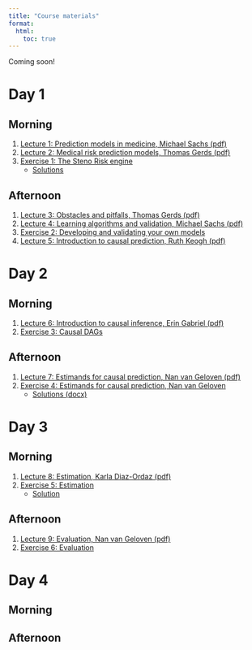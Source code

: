 ```yaml
---
title: "Course materials"
format: 
  html:
    toc: true
---
```


Coming soon!

# Day 1

## Morning

1. [Lecture 1: Prediction models in medicine, Michael Sachs (pdf)](/data/lectures/day1-lecture1.pdf)
2. [Lecture 2: Medical risk prediction models, Thomas Gerds (pdf)](/data/lectures/day1-lecture2.pdf)
3. [Exercise 1: The Steno Risk engine](/data/exercises/day1-morning.qmd)
    - [Solutions](/data/exercises/day1-morning-with-solution.qmd)


## Afternoon

1. [Lecture 3: Obstacles and pitfalls, Thomas Gerds (pdf)](/data/lectures/day1-lecture3.pdf)
2. [Lecture 4: Learning algorithms and validation, Michael Sachs (pdf)](/data/lectures/day1-lecture4.pdf)
3. [Exercise 2: Developing and validating your own models](/data/exercises/day1-afternoon.qmd)
4. [Lecture 5: Introduction to causal prediction, Ruth Keogh (pdf)](/data/lectures/day1-lecture5.pdf)

# Day 2

## Morning

1. [Lecture 6: Introduction to causal inference, Erin Gabriel (pdf)](/data/lectures/day2-lecture1.pdf)
2. [Exercise 3: Causal DAGs](/data/exercises/day2-morning.qmd)

## Afternoon

1. [Lecture 7: Estimands for causal prediction, Nan van Geloven (pdf)](/data/lectures/day2-afternoon-estimands.pdf)
2. [Exercise 4: Estimands for causal prediction, Nan van Geloven](/data/exercises/day2-afternoon.qmd)
    - [Solutions (docx)](/data/exercises/day2-afternoon-practical_SOLUTIONS.docx)

# Day 3


## Morning

1. [Lecture 8: Estimation, Karla Diaz-Ordaz (pdf)](/data/lectures/EstimationLecture_KPH_shortcourse_causalpred_v1.pdf)
2. [Exercise 5: Estimation](/data/exercises/day3-morning.qmd)
    - [Solution](/data/exercises/day3-morning-solutions.qmd)

## Afternoon

1. [Lecture 9: Evaluation, Nan van Geloven (pdf)](/data/lectures/day3-afternoon-lecture.pdf)
2. [Exercise 6: Evaluation](/data/exercises/day3-afternoon-practical_NO_SOLUTIONS.html)

# Day 4


## Morning

## Afternoon




